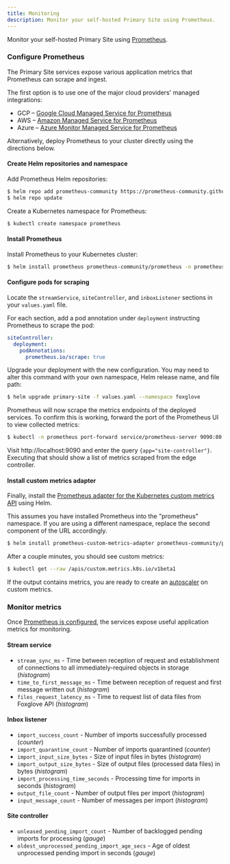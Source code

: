 ```yaml
---
title: Monitoring
description: Monitor your self-hosted Primary Site using Prometheus.
---
```


Monitor your self-hosted Primary Site using [Prometheus](https://prometheus.io).

### Configure Prometheus

The Primary Site services expose various application metrics that Prometheus can scrape and ingest.

The first option is to use one of the major cloud providers' managed integrations:

- GCP – [Google Cloud Managed Service for Prometheus](https://cloud.google.com/stackdriver/docs/managed-prometheus)
- AWS – [Amazon Managed Service for Prometheus](https://aws.amazon.com/prometheus/)
- Azure – [Azure Monitor Managed Service for Prometheus](https://learn.microsoft.com/en-us/azure/azure-monitor/essentials/prometheus-metrics-overview)

Alternatively, deploy Prometheus to your cluster directly using the directions below.

#### Create Helm repositories and namespace

Add Prometheus Helm repositories:

```bash
$ helm repo add prometheus-community https://prometheus-community.github.io/helm-charts
$ helm repo update
```

Create a Kubernetes namespace for Prometheus:

```bash
$ kubectl create namespace prometheus
```

#### Install Prometheus

Install Prometheus to your Kubernetes cluster:

```bash
$ helm install prometheus prometheus-community/prometheus -n prometheus
```

#### Configure pods for scraping

Locate the `streamService`, `siteController`, and `inboxListener` sections in your `values.yaml` file.

For each section, add a pod annotation under `deployment` instructing Prometheus to scrape the pod:

```yml
siteController:
  deployment:
    podAnnotations:
      prometheus.io/scrape: true
```

Upgrade your deployment with the new configuration. You may need to alter this command with your own namespace, Helm release name, and file path:

```bash
$ helm upgrade primary-site -f values.yaml --namespace foxglove
```

Prometheus will now scrape the metrics endpoints of the deployed services. To confirm this is working, forward the port of the Prometheus UI to view collected metrics:

```bash
$ kubectl -n prometheus port-forward service/prometheus-server 9090:80
```

Visit http://localhost:9090 and enter the query `{app="site-controller"}`. Executing that should show a list of metrics scraped from the edge controller.

#### Install custom metrics adapter

Finally, install the [Prometheus adapter for the Kubernetes custom metrics API](https://github.com/kubernetes-sigs/prometheus-adapter) using Helm.

This assumes you have installed Prometheus into the "prometheus" namespace. If you are using a different namespace, replace the second component of the URL accordingly.

```bash
$ helm install prometheus-custom-metrics-adapter prometheus-community/prometheus-adapter -n prometheus --set prometheus.url=http://prometheus-server.prometheus.svc.cluster.local
```

After a couple minutes, you should see custom metrics:

```bash
$ kubectl get --raw /apis/custom.metrics.k8s.io/v1beta1
```

If the output contains metrics, you are ready to create an [autoscaler](/autoscaling) on custom metrics.

### Monitor metrics

Once [Prometheus is configured](#configure-prometheus), the services expose useful application metrics for monitoring.

#### Stream service

- `stream_sync_ms` - Time between reception of request and establishment of connections to all immediately-required objects in storage (_histogram_)
- `time_to_first_message_ms` - Time between reception of request and first message written out (_histogram_)
- `files_request_latency_ms` - Time to request list of data files from Foxglove API (_histogram_)

#### Inbox listener

- `import_success_count` - Number of imports successfully processed (_counter_)
- `import_quarantine_count` - Number of imports quarantined (_counter_)
- `import_input_size_bytes` - Size of input files in bytes (_histogram_)
- `import_output_size_bytes` - Size of output files (processed data files) in bytes (_histogram_)
- `import_processing_time_seconds` - Processing time for imports in seconds (_histogram_)
- `output_file_count` - Number of output files per import (_histogram_)
- `input_message_count` - Number of messages per import (_histogram_)

#### Site controller

- `unleased_pending_import_count` - Number of backlogged pending imports for processing (_gauge_)
- `oldest_unprocessed_pending_import_age_secs` - Age of oldest unprocessed pending import in seconds (_gauge_)
